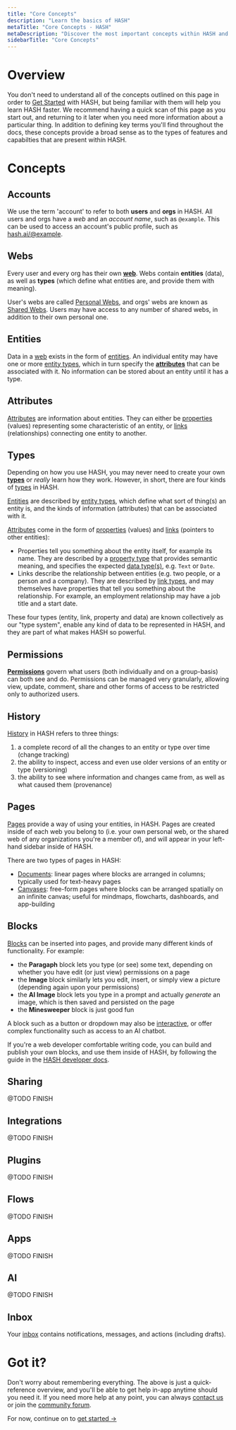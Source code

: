 ```yaml
---
title: "Core Concepts"
description: "Learn the basics of HASH"
metaTitle: "Core Concepts - HASH"
metaDescription: "Discover the most important concepts within HASH and learn how the application works"
sidebarTitle: "Core Concepts"
---
```


# Overview

You don't need to understand all of the concepts outlined on this page in order to [Get Started](/guide/introduction/get-started) with HASH, but being familiar with them will help you learn HASH faster. We recommend having a quick scan of this page as you start out, and returning to it later when you need more information about a particular thing. In addition to defining key terms you'll find throughout the docs, these concepts provide a broad sense as to the types of features and capabilties that are present within HASH.

# Concepts

## Accounts

We use the term 'account' to refer to both **users** and **orgs** in HASH. All users and orgs have a _web_ and an _account name_, such as `@example`. This can be used to access an account's public profile, such as [hash.ai/@example](/@example).

## Webs

Every user and every org has their own [**web**](/guide/webs). Webs contain **entities** (data), as well as **types** (which define what entities are, and provide them with meaning).

User's webs are called [Personal Webs](/guide/webs/users#web), and orgs' webs are known as [Shared Webs](/guide/webs/orgs#web). Users may have access to any number of shared webs, in addition to their own personal one.

## Entities

Data in a [web](/guide/webs) exists in the form of [entities](/guide/entities). An individual entity may have one or more [entity types](/guide/types/entity-types), which in turn specify the [**attributes**](/guide/entities/attributes) that can be associated with it. No information can be stored about an entity until it has a type.

## Attributes

[Attributes](/guide/entities/attributes) are information about entities. They can either be [properties](/guide/entities/attributes#properties) (values) representing some characteristic of an entity, or [links](/guide/entities/attributes#links) (relationships) connecting one entity to another.

## Types

Depending on how you use HASH, you may never need to create your own [**types**](/guide/types) or _really_ learn how they work. However, in short, there are four kinds of [types](/guide/types) in HASH.

[Entities](/guide/entities) are described by [entity types](/guide/types/entity-types), which define what sort of thing(s) an entity is, and the kinds of information (attributes) that can be associated with it.

[Attributes](/guide/entities/attributes) come in the form of [properties](/guide/entities/attributes#properties) (values) and [links](/guide/entities/attributes#links) (pointers to other entities):

- Properties tell you something about the entity itself, for example its name. They are described by a [property type](/guide/types/property-types) that provides semantic meaning, and specifies the expected [data type(s)](/guide/types/data-types), e.g. `Text` or `Date`.
- Links describe the relationship between entities (e.g. two people, or a person and a company). They are described by [link types](/guide/types/link-types), and may themselves have properties that tell you something about the relationship. For example, an employment relationship may have a job title and a start date.

These four types (entity, link, property and data) are known collectively as our "type system", enable any kind of data to be represented in HASH, and they are part of what makes HASH so powerful.

## Permissions

[**Permissions**](/guide/webs/permissions) govern what users (both individually and on a group-basis) can both see and do. Permissions can be managed very granularly, allowing view, update, comment, share and other forms of access to be restricted only to authorized users.

## History

[History](/guide/webs/history) in HASH refers to three things:

1. a complete record of all the changes to an entity or type over time (change tracking)
1. the ability to inspect, access and even use older versions of an entity or type (versioning)
1. the ability to see where information and changes came from, as well as what caused them (provenance)

## Pages

[Pages](/guide/pages) provide a way of using your entities, in HASH. Pages are created inside of each web you belong to (i.e. your own personal web, or the shared web of any organizations you're a member of), and will appear in your left-hand sidebar inside of HASH.

There are two types of pages in HASH:

- [Documents](/guide/pages/documents): linear pages where blocks are arranged in columns; typically used for text-heavy pages
- [Canvases](/guide/pages/canvases): free-form pages where blocks can be arranged spatially on an infinite canvas; useful for mindmaps, flowcharts, dashboards, and app-building

## Blocks

[Blocks](/guide/pages/blocks) can be inserted into pages, and provide many different kinds of functionality. For example:

- the **Paragaph** block lets you type (or see) some text, depending on whether you have edit (or just view) permissions on a page
- the **Image** block similarly lets you edit, insert, or simply view a picture (depending again upon your permissions)
- the **AI Image** block lets you type in a prompt and actually _generate_ an image, which is then saved and persisted on the page
- the **Minesweeper** block is just good fun

A block such as a button or dropdown may also be [interactive](/guide/pages/blocks#action), or offer complex functionality such as access to an AI chatbot.

If you're a web developer comfortable writing code, you can build and publish your own blocks, and use them inside of HASH, by following the guide in the [HASH developer docs](https://hash.dev/docs/blocks).

## Sharing

@TODO FINISH

## Integrations

@TODO FINISH

## Plugins

@TODO FINISH

## Flows

@TODO FINISH

## Apps

@TODO FINISH

## AI

@TODO FINISH

## Inbox

Your [inbox](/guide/inbox) contains notifications, messages, and actions (including drafts).

# Got it?

Don't worry about remembering everything. The above is just a quick-reference overview, and you'll be able to get help in-app anytime should you need it. If you need more help at any point, you can always [contact us](/contact) or join the [community forum](/discord).

For now, continue on to [get started ->](/guide/introduction/get-started)
